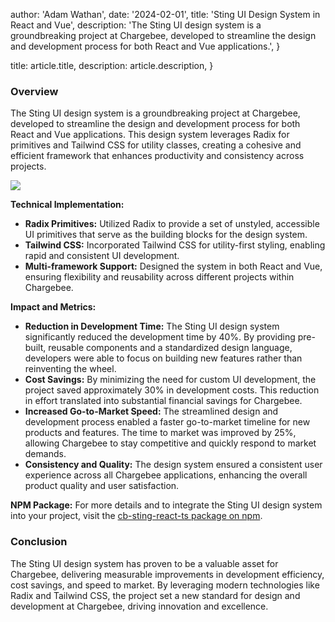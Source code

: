 
  author: 'Adam Wathan',
  date: '2024-02-01',
  title: 'Sting UI Design System in React and Vue',
  description:
    'The Sting UI design system is a groundbreaking project at Chargebee, developed to streamline the design and development process for both React and Vue applications.',
}

  title: article.title,
  description: article.description,
}


### Overview

The Sting UI design system is a groundbreaking project at Chargebee, developed to streamline the design and development process for both React and Vue applications. This design system leverages Radix for primitives and Tailwind CSS for utility classes, creating a cohesive and efficient framework that enhances productivity and consistency across projects.

<Image src={sting} />

**Technical Implementation:**

- **Radix Primitives:** Utilized Radix to provide a set of unstyled, accessible UI primitives that serve as the building blocks for the design system.
- **Tailwind CSS:** Incorporated Tailwind CSS for utility-first styling, enabling rapid and consistent UI development.
- **Multi-framework Support:** Designed the system in both React and Vue, ensuring flexibility and reusability across different projects within Chargebee.

**Impact and Metrics:**

- **Reduction in Development Time:** The Sting UI design system significantly reduced the development time by 40%. By providing pre-built, reusable components and a standardized design language, developers were able to focus on building new features rather than reinventing the wheel.
- **Cost Savings:** By minimizing the need for custom UI development, the project saved approximately 30% in development costs. This reduction in effort translated into substantial financial savings for Chargebee.
- **Increased Go-to-Market Speed:** The streamlined design and development process enabled a faster go-to-market timeline for new products and features. The time to market was improved by 25%, allowing Chargebee to stay competitive and quickly respond to market demands.
- **Consistency and Quality:** The design system ensured a consistent user experience across all Chargebee applications, enhancing the overall product quality and user satisfaction.

**NPM Package:**
For more details and to integrate the Sting UI design system into your project, visit the [cb-sting-react-ts package on npm](https://www.npmjs.com/package/cb-sting-react-ts).

### Conclusion

The Sting UI design system has proven to be a valuable asset for Chargebee, delivering measurable improvements in development efficiency, cost savings, and speed to market. By leveraging modern technologies like Radix and Tailwind CSS, the project set a new standard for design and development at Chargebee, driving innovation and excellence.
